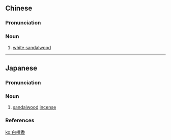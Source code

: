 ==Chinese==
{{zh-forms|type=12}}

===Pronunciation===
{{zh-pron
|m=báitánxiāng
|cat=n
}}

===Noun===
{{zh-noun}}

# [[white sandalwood]]

----

==Japanese==
{{ja-kanjitab|びゃく|だん|こう|yomi=o}}

===Pronunciation===
{{ja-pron|yomi=goon|びゃくだんこう|acc=3|acc_ref=DJR}}

===Noun===
{{ja-noun|びゃくだんこう|hhira=びゃくだんかう}}

# [[sandalwood]] [[incense]]

===References===
<references/>

[[ko:白檀香]]